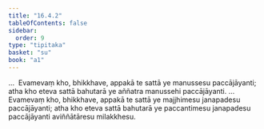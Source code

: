 ```yaml
---
title: "16.4.2"
tableOfContents: false
sidebar:
  order: 9
type: "tipitaka"
basket: "su"
book: "a1"
---
```



<DynamicBreadcrumb />

<Division number="323" book="a1" bookNo="15" page="37">

<Paragraph number="413" book="a1">
…  Evamevaṃ kho, bhikkhave, appakā te sattā ye manussesu paccājāyanti; atha kho eteva sattā bahutarā ye aññatra manussehi paccājāyanti.
</Paragraph>

<Paragraph number="414" book="a1">
…  Evamevaṃ kho, bhikkhave, appakā te sattā ye majjhimesu janapadesu paccājāyanti; atha kho eteva sattā bahutarā ye paccantimesu janapadesu paccājāyanti aviññātāresu milakkhesu.
</Paragraph>
</Division>